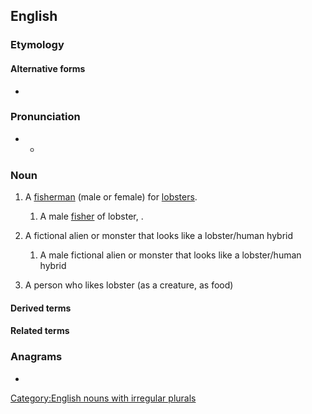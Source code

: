 ==English==

===Etymology===
{{suffix|en|lobster|man}}

====Alternative forms====
* {{alter|en|lobster-man|lobster man}}

===Pronunciation===
* {{IPA|en|/ˈlɒbstə(ɹ)mən/}}
** {{audio|en|En-us-lobster-man.ogg|Audio (US)}}

===Noun===
{{en-noun|lobstermen}}

# A [[fisherman]] (male or female) for [[lobster]]s.
#: {{hypo|en|lobsterwoman|lobsterman}}
#: {{hyper|en|fisher|fisherman}}
## A male [[fisher]] of lobster, {{masculine of|en|lobsterwoman}}.
##: {{cot|en|lobsterwoman}}
##: {{hyper|en|fisherman}}
# {{lb|en|fiction}} A fictional alien or monster that looks like a lobster/human hybrid
## {{lb|en|fiction}} A male fictional alien or monster that looks like a lobster/human hybrid
# {{lb|en|informal}} A person who likes lobster (as a creature, as food)

====Derived terms====
{{col3|en|
|lobsterwoman
|lobsterfisher
|lobster fisher
}}

====Related terms====
{{col3|en|
|fisherman
|lobsterfisher
|lobster fisher
|lobster fisherman
|lobsterfisherman
|lobster fisherwoman
|lobsterfisherwoman
}}

===Anagrams===
* {{anagrams|en|a=abelmnorst|Lambertons|Lambertson}}

[[Category:English nouns with irregular plurals]]
{{C|en|Male people|Occupations|People}}
